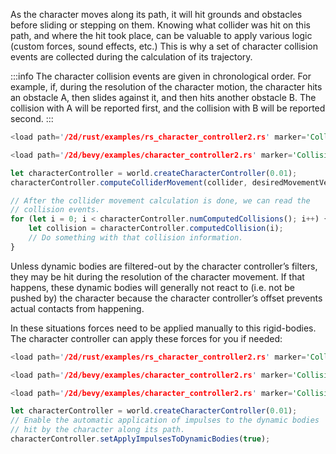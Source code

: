 
As the character moves along its path, it will hit grounds and obstacles before sliding or stepping on them. Knowing what
collider was hit on this path, and where the hit took place, can be valuable to apply various logic (custom forces,
sound effects, etc.) This is why a set of character collision events are collected during the calculation of its
trajectory.

:::info
The character collision events are given in chronological order. For example, if, during the resolution of the character
motion, the character hits an obstacle A, then slides against it, and then hits another obstacle B. The collision
with A will be reported first, and the collision with B will be reported second.
:::

<rapier>

```rust
<load path='/2d/rust/examples/rs_character_controller2.rs' marker='Collisions1' />
```

</rapier>
<bevy>

```rust
<load path='/2d/bevy/examples/character_controller2.rs' marker='Collisions1' />
```

</bevy>
<js>

```js
let characterController = world.createCharacterController(0.01);
characterController.computeColliderMovement(collider, desiredMovementVector);

// After the collider movement calculation is done, we can read the
// collision events.
for (let i = 0; i < characterController.numComputedCollisions(); i++) {
    let collision = characterController.computedCollision(i);
    // Do something with that collision information.
}
```

</js>

Unless dynamic bodies are filtered-out by the character controller’s filters, they may be hit during the resolution
of the character movement. If that happens, these dynamic bodies will generally not react to (i.e. not be pushed by) the
character because the character controller’s offset prevents actual contacts from happening.

In these situations forces need to be applied manually to this rigid-bodies. The character controller can apply these
forces for you if needed:

<rapier>

```rust
<load path='/2d/rust/examples/rs_character_controller2.rs' marker='Collisions2' />
```

</rapier>
<bevy>

```rust
<load path='/2d/bevy/examples/character_controller2.rs' marker='Collisions2' />
```
```rust
<load path='/2d/bevy/examples/character_controller2.rs' marker='Collisions3' />
```

</bevy>
<js>

```js
let characterController = world.createCharacterController(0.01);
// Enable the automatic application of impulses to the dynamic bodies
// hit by the character along its path.
characterController.setApplyImpulsesToDynamicBodies(true);
```

</js>
